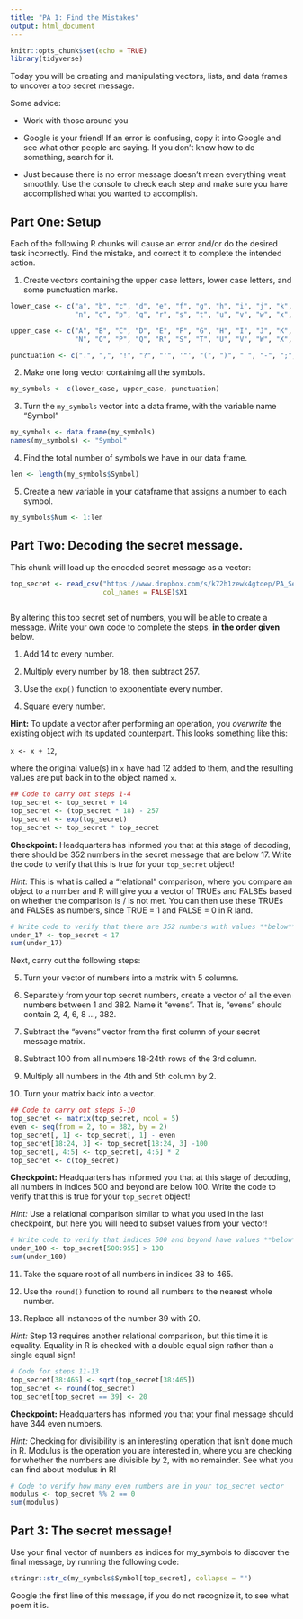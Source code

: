 ```yaml
---
title: "PA 1: Find the Mistakes"
output: html_document
---
```


```r
knitr::opts_chunk$set(echo = TRUE)
library(tidyverse)
```

Today you will be creating and manipulating vectors, lists, and data frames to
uncover a top secret message.

Some advice:

* Work with those around you

* Google is your friend!  If an error is confusing, copy it into Google and see
what other people are saying.  If you don't know how to do something, search for
it.

* Just because there is no error message doesn't mean everything went smoothly.
Use the console to check each step and make sure you have accomplished what you
wanted to accomplish.

## Part One: Setup

Each of the following R chunks will cause an error and/or do the desired task
incorrectly.  Find the mistake, and correct it to complete the intended action. 

1. Create vectors containing the upper case letters, lower case letters, and
some punctuation marks.

```r
lower_case <- c("a", "b", "c", "d", "e", "f", "g", "h", "i", "j", "k", "l", "m",
                "n", "o", "p", "q", "r", "s", "t", "u", "v", "w", "x", "y", "z")

upper_case <- c("A", "B", "C", "D", "E", "F", "G", "H", "I", "J", "K", "L", "M",
                "N", "O", "P", "Q", "R", "S", "T", "U", "V", "W", "X", "Y", "Z")

punctuation <- c(".", ",", "!", "?", "'", '"', "(", ")", " ", "-", ";", ":")

```


2. Make one long vector containing all the symbols.

```r

my_symbols <- c(lower_case, upper_case, punctuation)

```


3. Turn the `my_symbols` vector into a data frame, with the variable name
"Symbol"

```r
my_symbols <- data.frame(my_symbols)
names(my_symbols) <- "Symbol" 
```


4. Find the total number of symbols we have in our data frame.  

```r
len <- length(my_symbols$Symbol)
```


5. Create a new variable in your dataframe that assigns a number to each symbol.

```r
my_symbols$Num <- 1:len
```


## Part Two: Decoding the secret message.

This chunk will load up the encoded secret message as a vector:

```r
top_secret <- read_csv("https://www.dropbox.com/s/k72h1zewk4gtqep/PA_Secret_Code?dl=1", 
                       col_names = FALSE)$X1
       
```

By altering this top secret set of numbers, you will be able to create a message.
Write your own code to complete the steps, **in the order given** below.

1. Add 14 to every number.

2. Multiply every number by 18, then subtract 257.

3. Use the `exp()` function to exponentiate every number.

4. Square every number.

**Hint:** To update a vector after performing an operation, you *overwrite* the 
existing object with its updated counterpart. This looks something like this:

`x <- x + 12`,

where the original value(s) in `x` have had 12 added to them, and the resulting 
values are put back in to the object named `x`. 

```r
## Code to carry out steps 1-4 
top_secret <- top_secret + 14
top_secret <- (top_secret * 18) - 257
top_secret <- exp(top_secret)
top_secret <- top_secret * top_secret

```

**Checkpoint:** Headquarters has informed you that at this stage of decoding,
there should be 352 numbers in the secret message that are below 17. Write the 
code to verify that this is true for your `top_secret` object! 

*Hint:* This is what is called a "relational" comparison, where you compare 
an object to a number and R will give you a vector of TRUEs and FALSEs based 
on whether the comparison is / is not met. You can then use these TRUEs and 
FALSEs as numbers, since TRUE = 1 and FALSE = 0 in R land.

```r
# Write code to verify that there are 352 numbers with values **below** 17
under_17 <- top_secret < 17
sum(under_17)

```

Next, carry out the following steps: 

5. Turn your vector of numbers into a matrix with 5 columns.

6. Separately from your top secret numbers, create a vector of all the even
numbers between 1 and 382. Name it "evens". That is, "evens" should contain
2, 4, 6, 8 ..., 382.

7. Subtract the "evens" vector from the first column of your secret message
matrix.

8. Subtract 100 from all numbers 18-24th rows of the 3rd column.

9. Multiply all numbers in the 4th and 5th column by 2.

10. Turn your matrix back into a vector.

```r
## Code to carry out steps 5-10
top_secret <- matrix(top_secret, ncol = 5)
even <- seq(from = 2, to = 382, by = 2)
top_secret[, 1] <- top_secret[, 1] - even
top_secret[18:24, 3] <- top_secret[18:24, 3] -100
top_secret[, 4:5] <- top_secret[, 4:5] * 2
top_secret <- c(top_secret)


```

**Checkpoint:** Headquarters has informed you that at this stage of decoding,
all numbers in indices 500 and beyond are below 100. Write the code to verify
that this is true for your `top_secret` object! 

*Hint:* Use a relational comparison similar to what you used in the last 
checkpoint, but here you will need to subset values from your vector! 

```r
# Write code to verify that indices 500 and beyond have values **below** 100
under_100 <- top_secret[500:955] > 100
sum(under_100)

```


11. Take the square root of all numbers in indices 38 to 465.

12. Use the `round()` function to round all numbers to the nearest whole number.

13. Replace all instances of the number 39 with 20.

*Hint:* Step 13 requires another relational comparison, but this time it is 
equality. Equality in R is checked with a double equal sign rather than a single 
equal sign! 

```r
# Code for steps 11-13
top_secret[38:465] <- sqrt(top_secret[38:465])
top_secret <- round(top_secret)
top_secret[top_secret == 39] <- 20

```


**Checkpoint:** Headquarters has informed you that your final message should
have 344 even numbers.

*Hint:* Checking for divisibility is an interesting operation that isn't done
much in R. Modulus is the operation you are interested in, where you are
checking for whether the numbers are divisible by 2, with no remainder. See what
you can find about modulus in R! 

```r
# Code to verify how many even numbers are in your top_secret vector
modulus <- top_secret %% 2 == 0 
sum(modulus)
```


## Part 3: The secret message!

Use your final vector of numbers as indices for my_symbols to discover the final
message, by running the following code:

```r
stringr::str_c(my_symbols$Symbol[top_secret], collapse = "")
```


Google the first line of this message, if you do not recognize it, to see what
poem it is.

